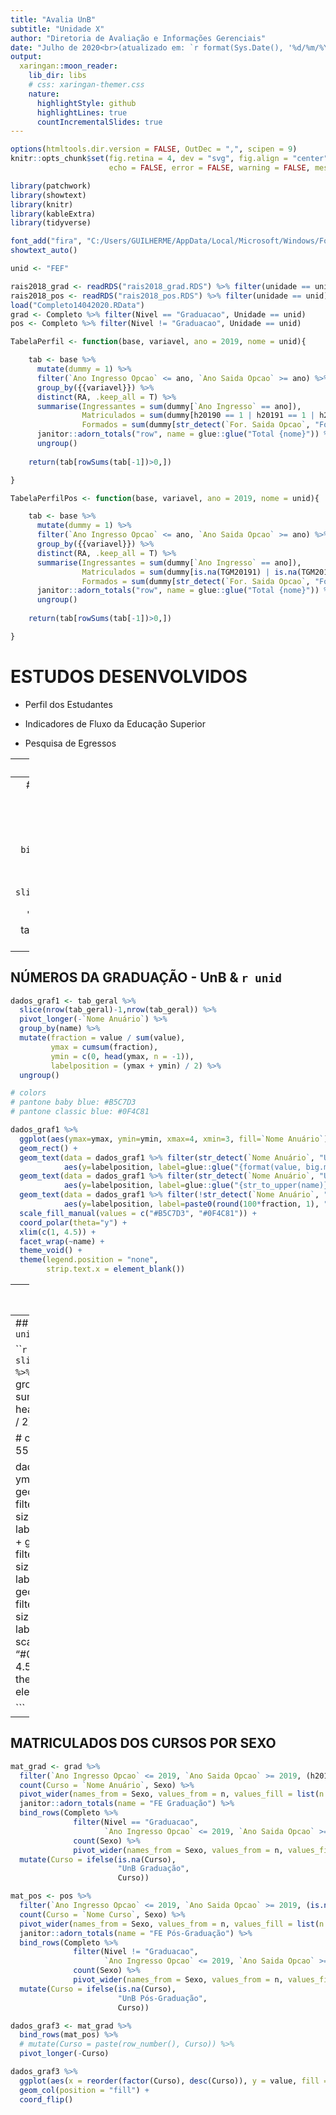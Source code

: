 ```yaml
---
title: "Avalia UnB"
subtitle: "Unidade X"  
author: "Diretoria de Avaliação e Informações Gerenciais"
date: "Julho de 2020<br>(atualizado em: `r format(Sys.Date(), '%d/%m/%Y')`)"
output:
  xaringan::moon_reader:
    lib_dir: libs
    # css: xaringan-themer.css
    nature:
      highlightStyle: github
      highlightLines: true
      countIncrementalSlides: true
---
```


```r
options(htmltools.dir.version = FALSE, OutDec = ",", scipen = 9)
knitr::opts_chunk$set(fig.retina = 4, dev = "svg", fig.align = "center",
                      echo = FALSE, error = FALSE, warning = FALSE, message = FALSE)

library(patchwork)
library(showtext)
library(knitr)
library(kableExtra)
library(tidyverse)

font_add("fira", "C:/Users/GUILHERME/AppData/Local/Microsoft/Windows/Fonts/FiraSans-Regular.ttf")
showtext_auto()

unid <- "FEF"

rais2018_grad <- readRDS("rais2018_grad.RDS") %>% filter(unidade == unid)
rais2018_pos <- readRDS("rais2018_pos.RDS") %>% filter(unidade == unid)
load("Completo14042020.RData")
grad <- Completo %>% filter(Nivel == "Graduacao", Unidade == unid)
pos <- Completo %>% filter(Nivel != "Graduacao", Unidade == unid)

TabelaPerfil <- function(base, variavel, ano = 2019, nome = unid){

    tab <- base %>%
      mutate(dummy = 1) %>% 
      filter(`Ano Ingresso Opcao` <= ano, `Ano Saida Opcao` >= ano) %>% 
      group_by({{variavel}}) %>% 
      distinct(RA, .keep_all = T) %>% 
      summarise(Ingressantes = sum(dummy[`Ano Ingresso` == ano]),
                Matriculados = sum(dummy[h20190 == 1 | h20191 == 1 | h20192 == 1]),
                Formados = sum(dummy[str_detect(`For. Saida Opcao`, "Formatura") & `Ano Saida Opcao` == ano])) %>% 
      janitor::adorn_totals("row", name = glue::glue("Total {nome}")) %>% 
      ungroup()
    
    return(tab[rowSums(tab[-1])>0,])

}

TabelaPerfilPos <- function(base, variavel, ano = 2019, nome = unid){

    tab <- base %>%
      mutate(dummy = 1) %>% 
      filter(`Ano Ingresso Opcao` <= ano, `Ano Saida Opcao` >= ano) %>% 
      group_by({{variavel}}) %>% 
      distinct(RA, .keep_all = T) %>% 
      summarise(Ingressantes = sum(dummy[`Ano Ingresso` == ano]),
                Matriculados = sum(dummy[is.na(TGM20191) | is.na(TGM20192)]),
                Formados = sum(dummy[str_detect(`For. Saida Opcao`, "Formatura") & `Ano Saida Opcao` == ano])) %>% 
      janitor::adorn_totals("row", name = glue::glue("Total {nome}")) %>% 
      ungroup()
    
    return(tab[rowSums(tab[-1])>0,])

}

```

# ESTUDOS DESENVOLVIDOS

- Perfil dos Estudantes

- Indicadores de Fluxo da Educação Superior

- Pesquisa de Egressos


---
# PERFIL DOS ESTUDANTES

- Retrato do ano de 2019
  - Ingressantes;
  - Matriculados;
  - Formados.
  
- Variáveis analisadas: sexo, faixa etária, raça/cor autodeclarada, cota de ingresso, forma de ingresso e forma de saída

- Fonte das informações: SIGRA em 14/04/2020

- Disponível em: [avaliacao.unb.br](www.avaliacao.unb.br) → Avaliação Interna → Perfil dos Estudantes

---
## PERFIL GERAL - CURSOS DE GRADUAÇÃO

```r
tab_geral <- TabelaPerfil(grad, `Nome Anuário`) %>% 
  bind_rows(TabelaPerfil(Completo %>% filter(Nivel == "Graduacao"), `Nome Anuário`, nome = "UnB") %>% 
              slice(nrow(TabelaPerfil(Completo %>% filter(Nivel == "Graduacao"), `Nome Anuário`))))

tab_geral %>% 
  kable(format.args = list(big.mark = "."))
```
---
## NÚMEROS DA GRADUAÇÃO - UnB & `r unid`

```r
dados_graf1 <- tab_geral %>% 
  slice(nrow(tab_geral)-1,nrow(tab_geral)) %>% 
  pivot_longer(-`Nome Anuário`) %>% 
  group_by(name) %>% 
  mutate(fraction = value / sum(value),
         ymax = cumsum(fraction),
         ymin = c(0, head(ymax, n = -1)),
         labelposition = (ymax + ymin) / 2) %>% 
  ungroup()

# colors
# pantone baby blue: #B5C7D3
# pantone classic blue: #0F4C81

dados_graf1 %>% 
  ggplot(aes(ymax=ymax, ymin=ymin, xmax=4, xmin=3, fill=`Nome Anuário`)) +
  geom_rect() +
  geom_text(data = dados_graf1 %>% filter(str_detect(`Nome Anuário`, "UnB")), family = "fira", size=12, x=1, 
            aes(y=labelposition, label=glue::glue("{format(value, big.mark = '.')}"))) +
  geom_text(data = dados_graf1 %>% filter(str_detect(`Nome Anuário`, "UnB")), family = "fira", size=8, x=5, 
            aes(y=labelposition, label=glue::glue("{str_to_upper(name)}"))) +
  geom_text(data = dados_graf1 %>% filter(!str_detect(`Nome Anuário`, "UnB")), family = "fira", size=6, x=4.5,
            aes(y=labelposition, label=paste0(round(100*fraction, 1), "%"))) +
  scale_fill_manual(values = c("#B5C7D3", "#0F4C81")) +
  coord_polar(theta="y") +
  xlim(c(1, 4.5)) +
  facet_wrap(~name) +
  theme_void() +
  theme(legend.position = "none",
        strip.text.x = element_blank())

```
---
## PERFIL GERAL - CURSOS DE PÓS-GRADUAÇÃO

```r
tab_geral_pos <- TabelaPerfilPos(pos, `Nome Curso`) %>% 
  bind_rows(TabelaPerfilPos(Completo %>% filter(Nivel != "Graduacao"), `Nome Curso`, nome = "UnB") %>% 
              slice(nrow(TabelaPerfilPos(Completo %>% filter(Nivel != "Graduacao"), `Nome Curso`))))

tab_geral_pos %>% 
  kable(format.args = list(big.mark = "."))
```
---
## NÚMEROS DA PÓS-GRADUAÇÃO - UnB & `r unid`

```r
dados_graf2 <- tab_geral_pos %>% 
  slice(nrow(tab_geral_pos)-1,nrow(tab_geral_pos)) %>% 
  pivot_longer(-`Nome Curso`) %>% 
  group_by(name) %>% 
  mutate(fraction = value / sum(value),
         ymax = cumsum(fraction),
         ymin = c(0, head(ymax, n = -1)),
         labelposition = (ymax + ymin) / 2) %>% 
  ungroup()

# colors
# pantone 2427C: #025F1D
# pantone 557C: #85B09A

dados_graf2 %>% 
  ggplot(aes(ymax=ymax, ymin=ymin, xmax=4, xmin=3, fill=`Nome Curso`)) +
  geom_rect() +
  geom_text(data = dados_graf2 %>% filter(str_detect(`Nome Curso`, "UnB")), family = "fira", size=12, x=1, 
            aes(y=labelposition, label=glue::glue("{format(value, big.mark = '.')}"))) +
  geom_text(data = dados_graf2 %>% filter(str_detect(`Nome Curso`, "UnB")), family = "fira", size=8, x=5, 
            aes(y=labelposition, label=glue::glue("{str_to_upper(name)}"))) +
  geom_text(data = dados_graf2 %>% filter(!str_detect(`Nome Curso`, "UnB")), family = "fira", size=6, x=4.5,
            aes(y=labelposition, label=paste0(round(100*fraction, 1), "%"))) +
  scale_fill_manual(values = c("#85B09A", "#025F1D")) +
  coord_polar(theta="y") +
  xlim(c(1, 4.5)) +
  facet_wrap(~name) +
  theme_void() +
  theme(legend.position = "none",
        strip.text.x = element_blank())

```
---
## MATRICULADOS DOS CURSOS POR SEXO

```r

mat_grad <- grad %>% 
  filter(`Ano Ingresso Opcao` <= 2019, `Ano Saida Opcao` >= 2019, (h20190 == 1 | h20191 == 1 | h20192 == 1)) %>% 
  count(Curso = `Nome Anuário`, Sexo) %>% 
  pivot_wider(names_from = Sexo, values_from = n, values_fill = list(n = 0)) %>% 
  janitor::adorn_totals(name = "FE Graduação") %>% 
  bind_rows(Completo %>% 
              filter(Nivel == "Graduacao", 
                     `Ano Ingresso Opcao` <= 2019, `Ano Saida Opcao` >= 2019, (h20190 == 1 | h20191 == 1 | h20192 == 1)) %>% 
              count(Sexo) %>% 
              pivot_wider(names_from = Sexo, values_from = n, values_fill = list(n = 0))) %>% 
  mutate(Curso = ifelse(is.na(Curso),
                        "UnB Graduação",
                        Curso))

mat_pos <- pos %>% 
  filter(`Ano Ingresso Opcao` <= 2019, `Ano Saida Opcao` >= 2019, (is.na(TGM20191) | is.na(TGM20192))) %>% 
  count(Curso = `Nome Curso`, Sexo) %>% 
  pivot_wider(names_from = Sexo, values_from = n, values_fill = list(n = 0)) %>% 
  janitor::adorn_totals(name = "FE Pós-Graduação") %>% 
  bind_rows(Completo %>% 
              filter(Nivel != "Graduacao", 
                     `Ano Ingresso Opcao` <= 2019, `Ano Saida Opcao` >= 2019, (is.na(TGM20191) | is.na(TGM20192))) %>% 
              count(Sexo) %>% 
              pivot_wider(names_from = Sexo, values_from = n, values_fill = list(n = 0))) %>% 
  mutate(Curso = ifelse(is.na(Curso),
                        "UnB Pós-Graduação",
                        Curso))

dados_graf3 <- mat_grad %>% 
  bind_rows(mat_pos) %>% 
  # mutate(Curso = paste(row_number(), Curso)) %>%
  pivot_longer(-Curso)

dados_graf3 %>% 
  ggplot(aes(x = reorder(factor(Curso), desc(Curso)), y = value, fill = name)) +
  geom_col(position = "fill") + 
  coord_flip()

```

